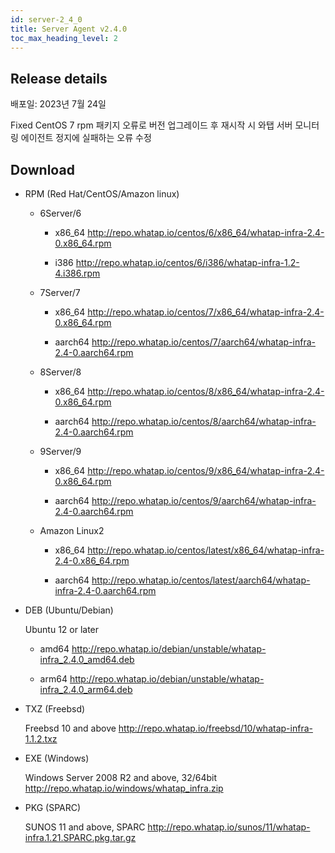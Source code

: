 ```yaml
---
id: server-2_4_0
title: Server Agent v2.4.0
toc_max_heading_level: 2
---
```


## Release details

배포일: 2023년 7월 24일

<p><Status>Fixed</Status> CentOS 7 rpm 패키지 오류로 버전 업그레이드 후 재시작 시 와탭 서버 모니터링 에이전트 정지에 실패하는 오류 수정</p>

## Download

-   RPM (Red Hat/CentOS/Amazon linux)

    -   6Server/6

        -   x86_64 http://repo.whatap.io/centos/6/x86_64/whatap-infra-2.4-0.x86_64.rpm

        -   i386 http://repo.whatap.io/centos/6/i386/whatap-infra-1.2-4.i386.rpm

    -   7Server/7

        -   x86_64 http://repo.whatap.io/centos/7/x86_64/whatap-infra-2.4-0.x86_64.rpm

        -   aarch64 http://repo.whatap.io/centos/7/aarch64/whatap-infra-2.4-0.aarch64.rpm

    -   8Server/8

        -   x86_64 http://repo.whatap.io/centos/8/x86_64/whatap-infra-2.4-0.x86_64.rpm

        -   aarch64 http://repo.whatap.io/centos/8/aarch64/whatap-infra-2.4-0.aarch64.rpm

    -   9Server/9

        -   x86_64 http://repo.whatap.io/centos/9/x86_64/whatap-infra-2.4-0.x86_64.rpm

        -   aarch64 http://repo.whatap.io/centos/9/aarch64/whatap-infra-2.4-0.aarch64.rpm

    -   Amazon Linux2

        -   x86_64 http://repo.whatap.io/centos/latest/x86_64/whatap-infra-2.4-0.x86_64.rpm

        -   aarch64 http://repo.whatap.io/centos/latest/aarch64/whatap-infra-2.4-0.aarch64.rpm

-   DEB (Ubuntu/Debian)

    Ubuntu 12 or later

    -   amd64 http://repo.whatap.io/debian/unstable/whatap-infra_2.4.0_amd64.deb

    -   arm64 http://repo.whatap.io/debian/unstable/whatap-infra_2.4.0_arm64.deb

-   TXZ (Freebsd)

    Freebsd 10 and above http://repo.whatap.io/freebsd/10/whatap-infra-1.1.2.txz

-   EXE (Windows)

    Windows Server 2008 R2 and above, 32/64bit http://repo.whatap.io/windows/whatap_infra.zip

-   PKG (SPARC)

    SUNOS 11 and above, SPARC http://repo.whatap.io/sunos/11/whatap-infra.1.21.SPARC.pkg.tar.gz
